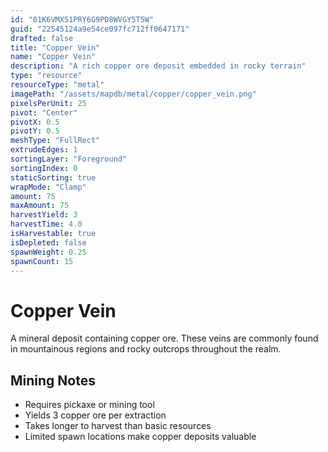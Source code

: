 ```yaml
---
id: "01K6VMX51PRY6G9PD8WVGY5T5W"
guid: "22545124a9e54ce097fc712ff0647171"
drafted: false
title: "Copper Vein"
name: "Copper Vein"
description: "A rich copper ore deposit embedded in rocky terrain"
type: "resource"
resourceType: "metal"
imagePath: "/assets/mapdb/metal/copper/copper_vein.png"
pixelsPerUnit: 25
pivot: "Center"
pivotX: 0.5
pivotY: 0.5
meshType: "FullRect"
extrudeEdges: 1
sortingLayer: "Foreground"
sortingIndex: 0
staticSorting: true
wrapMode: "Clamp"
amount: 75
maxAmount: 75
harvestYield: 3
harvestTime: 4.0
isHarvestable: true
isDepleted: false
spawnWeight: 0.25
spawnCount: 15
---
```



# Copper Vein

A mineral deposit containing copper ore. These veins are commonly found in mountainous regions and rocky outcrops throughout the realm.

<MapDBPanel data={frontmatter} />

<Adsense />

## Mining Notes
- Requires pickaxe or mining tool
- Yields 3 copper ore per extraction
- Takes longer to harvest than basic resources
- Limited spawn locations make copper deposits valuable